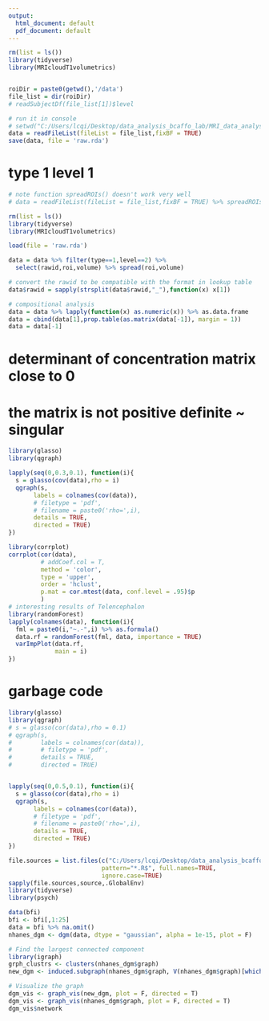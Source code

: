 ```yaml
---
output:
  html_document: default
  pdf_document: default
---
```


```r
rm(list = ls())
library(tidyverse)
library(MRIcloudT1volumetrics)


roiDir = paste0(getwd(),'/data')
file_list = dir(roiDir)
# readSubjectDf(file_list[1])$level

# run it in console
# setwd("C:/Users/lcqi/Desktop/data_analysis_bcaffo_lab/MRI_data_analysis/data")
data = readFileList(fileList = file_list,fixBF = TRUE)
save(data, file = 'raw.rda')


```


# type 1 level 1
```r
# note function spreadROIs() doesn't work very well
# data = readFileList(fileList = file_list,fixBF = TRUE) %>% spreadROIs()

rm(list = ls())
library(tidyverse)
library(MRIcloudT1volumetrics)

load(file = 'raw.rda')

data = data %>% filter(type==1,level==2) %>% 
  select(rawid,roi,volume) %>% spread(roi,volume) 

# convert the rawid to be compatible with the format in lookup table
data$rawid = sapply(strsplit(data$rawid,"_"),function(x) x[1])

# compositional analysis
data = data %>% lapply(function(x) as.numeric(x)) %>% as.data.frame
data = cbind(data[1],prop.table(as.matrix(data[-1]), margin = 1))
data = data[-1]


```


# determinant of concentration matrix close to 0
# the matrix is not positive definite ~ singular


```r
library(glasso)
library(qgraph)

lapply(seq(0,0.3,0.1), function(i){
  s = glasso(cov(data),rho = i)
  qgraph(s,
       labels = colnames(cov(data)),
       # filetype = 'pdf',
       # filename = paste0('rho=',i),
       details = TRUE,
       directed = TRUE)
})
```





```r
library(corrplot)
corrplot(cor(data),
         # addCoef.col = T,
         method = 'color',
         type = 'upper',
         order = 'hclust',
         p.mat = cor.mtest(data, conf.level = .95)$p
         )
# interesting results of Telencephalon
library(randomForest)
lapply(colnames(data), function(i){
  fml = paste0(i,"~.-",i) %>% as.formula()
  data.rf = randomForest(fml, data, importance = TRUE)
  varImpPlot(data.rf,
             main = i)
})
```



























# garbage code

```r
library(glasso)
library(qgraph)
# s = glasso(cor(data),rho = 0.1)
# qgraph(s,
#        labels = colnames(cor(data)),
#        # filetype = 'pdf',
#        details = TRUE,
#        directed = TRUE)


lapply(seq(0,0.5,0.1), function(i){
  s = glasso(cor(data),rho = i)
  qgraph(s,
       labels = colnames(cor(data)),
       # filetype = 'pdf',
       # filename = paste0('rho=',i),
       details = TRUE,
       directed = TRUE)
})

```




```r
file.sources = list.files(c("C:/Users/lcqi/Desktop/data_analysis_bcaffo_lab/MRI_data_analysis/muvis"), 
                          pattern="*.R$", full.names=TRUE, 
                          ignore.case=TRUE)
sapply(file.sources,source,.GlobalEnv)
library(tidyverse)
library(psych)

data(bfi)
bfi <- bfi[,1:25]
data = bfi %>% na.omit()
nhanes_dgm <- dgm(data, dtype = "gaussian", alpha = 1e-15, plot = F)

# Find the largest connected component
library(igraph)
grph_clustrs <- clusters(nhanes_dgm$graph)
new_dgm <- induced.subgraph(nhanes_dgm$graph, V(nhanes_dgm$graph)[which(grph_clustrs$membership == which.max(grph_clustrs$csize))])

# Visualize the graph
dgm_vis <- graph_vis(new_dgm, plot = F, directed = T)
dgm_vis <- graph_vis(nhanes_dgm$graph, plot = F, directed = T)
dgm_vis$network

```




